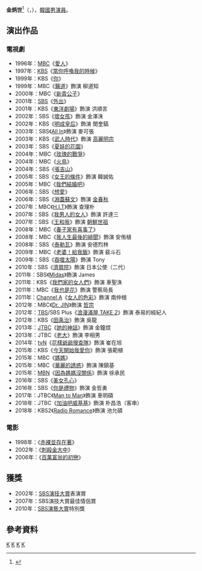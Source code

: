 {{藝人
|姓名 = 金秉世
|類型 = 男演員
|圖片 =
|圖片尺寸 = 
|圖片簡介 = 
|本名 =
|外文名 = 김병세
|外文 = ko
|羅馬拼音 = Kim Byung Se
|英文名 =
|暱稱 =
|其他藝名 = 
|國籍 = {{KOR}}
|出生日期 = {{birth_date_and_age|1962|9|26}}
|出生地點 = {{KOR}}[[首爾特別市|首爾特別市]]
|宗教信仰 = 
|語言 = [[韓語|韓語]]，[[英語|英語]]
|職業 = [[演員|演員]]
|教育程度 = 加利福尼亞州立大學
|出道作 = 
|出道日期 = 1986年
|代表作 = 
|活躍年代 =
|唱片公司 = 
|經紀公司 = 
|相關團體 = 
|網站 = 
}}

'''金炳世'''<ref>{{cite news|url=https://newslibrary.naver.com/viewer/index.nhn?articleId=1991110100209226001&editNo=2&printCount=1&publishDate=1991-11-01&officeId=00020&pageNo=26&printNo=21637&publishType=00020|title=金炳世"「개성演技」로 승부건다"|publisher=[[東亞日報|東亞日報]]|author=金光源|date=1991-11-01|accessdate=2021-07-16}}</ref>（{{lang-ko|'''김병세'''}}，{{bd|1962年|9月26日}}），[[韓國|韓國]][[男演員|男演員]]。

== 演出作品 ==
=== 電視劇 ===
*1996年：[[文化廣播_(韓國)|MBC]]《[[愛人_(電視劇)|愛人]]》
*1997年：[[韓國放送公社|KBS]]《[[當你呼喚我的時候|當你呼喚我的時候]]》
*1999年：KBS《[[你_(韓國電視劇)|你]]》
*1999年：MBC《[[醫道|醫道]]》飾演 柳道知
*2000年：MBC《[[新貴公子|新貴公子]]》
*2001年：[[SBS_(韓國)|SBS]]《[[外出_(電視劇)|外出]]》
*2001年：KBS《[[東洋劇場|東洋劇場]]》飾演 洪順言
*2002年：SBS《[[壞女孩_(韓國電視劇)|壞女孩]]》飾演 金澤洙
*2002年：KBS《[[明成皇后_(電視劇)|明成皇后]]》飾演 閔奎鎬
*2003年：SBS《[[All_In_真愛賭注|All In]]》飾演 麥可張
*2003年：KBS《[[武人時代_(電視劇)|武人時代]]》飾演 [[高麗明宗|高麗明宗]]
*2003年：SBS《[[夏娃的花園|夏娃的花園]]》
*2004年：MBC《[[玫瑰的戰爭|玫瑰的戰爭]]》
*2004年：MBC《[[火鳥_(韓國電視劇)|火鳥]]》
*2004年：SBS《[[張吉山|張吉山]]》
*2005年：SBS《[[女王的條件|女王的條件]]》飾演 韓誠佑
*2005年：MBC《[[我們結婚吧_(韓國電視劇)|我們結婚吧]]》
*2006年：SBS《[[想愛|想愛]]》
*2006年：SBS《[[淵蓋蘇文_(電視劇)|淵蓋蘇文]]》飾演 [[金春秋|金春秋]]
*2007年：MBC《[[H.I.T|H.I.T]]》飾演 查理朴
*2007年：SBS《[[我男人的女人|我男人的女人]]》飾演 許達三
*2007年：SBS《[[王和我|王和我]]》飾演 [[朝鮮世祖|朝鮮世祖]]
*2008年：MBC《[[春子家有喜事了|春子家有喜事了]]》
*2008年：MBC《[[我人生最後的緋聞|我人生最後的緋聞]]》飾演 安侑植
*2008年：SBS《[[泰勒瓦|泰勒瓦]]》飾演 安德烈林
*2009年：MBC《[[老婆！給我飯|老婆！給我飯]]》飾演 裴斗石
*2009年：SBS《[[吞噬太陽|吞噬太陽]]》飾演 Tony
*2010年：SBS《[[濟眾院_(電視劇)|濟眾院]]》飾演 日本公使（二代）
*2011年：SBS《[[Midas_(電視劇)|Midas]]》飾演 James
*2011年：KBS《[[我們家的女人們|我們家的女人們]]》飾演 車聖洙
*2011年：MBC《[[我也是花|我也是花]]》飾演 警察局長
*2011年：[[Channel_A|Channel A]]《[[女人的色彩|女人的色彩]]》飾演 南仲根
*2012年：MBC《[[Dr._JIN|Dr. JIN]]》飾演 [[朝鮮哲宗|哲宗]]
*2012年：[[TBS電視台|TBS]]/SBS Plus《[[浪漫滿屋_TAKE_2|浪漫滿屋 TAKE 2]]》飾演 泰易的經紀人
*2012年：KBS《[[田禹治_(電視劇)|田禹治]]》飾演 吳龍
*2013年：[[JTBC|JTBC]]《[[她的神話|她的神話]]》飾演 金鐘煜
*2013年：JTBC《[[老大_(電視劇)|老大]]》飾演 李相男
*2014年：[[tvN|tvN]]《[[花樣爺爺搜查隊|花樣爺爺搜查隊]]》飾演 崔在旭
*2015年：KBS《[[今天開始我愛你|今天開始我愛你]]》飾演 張範植
*2015年：MBC《[[媽媽_(2015年電視劇)|媽媽]]》
*2015年：MBC《[[華麗的誘惑|華麗的誘惑]]》飾演 陳鎮基
*2015年：[[MBN|MBN]]《[[因為媽媽沒關係|因為媽媽沒關係]]》飾演 徐承民
*2016年：SBS《[[美女孔心|美女孔心]]》
*2016年：SBS《[[你是禮物|你是禮物]]》飾演 金哲勇
*2017年：JTBC《[[Man_to_Man|Man to Man]]》飾演 車明碩
*2018年：JTBC《[[加油吧威基基|加油吧威基基]]》飾演 朴昌浩（客串）
*2018年：KBS2《[[Radio_Romance|Radio Romance]]》飾演 池允碩

=== 電影 ===
*1998年：《[[赤裸並存在著|赤裸並存在著]]》
*2002年：《[[刺殺金大中|刺殺金大中]]》
*2006年：《[[百萬富翁的初戀|百萬富翁的初戀]]》

== 獲獎 ==
*2002年：[[SBS演技大賞|SBS演技大賞]]表演賞
*2007年：SBS演技大賞最佳情侶賞
*2010年：[[SBS演藝大賞|SBS演藝大賞]]特別獎

== 參考資料 ==
{{reflist}}

{{百想藝術大賞電影部門男子新人演技賞}}
{{大鐘獎最佳男新人}}
{{韓國電影評論家協會獎男子新人獎}}
{{金銀淑作品}}

[[Category:韩國電視演員|K]]
[[Category:韩國電影演員|K]]
[[Category:首爾特別市出身人物|K]]
[[Category:金姓|K]]